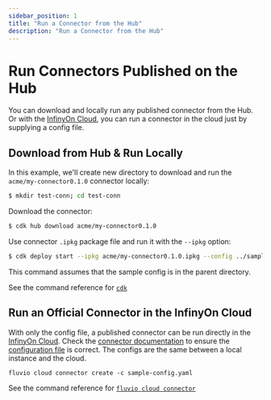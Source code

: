 ```yaml
---
sidebar_position: 1
title: "Run a Connector from the Hub"
description: "Run a Connector from the Hub"
---
```


# Run Connectors Published on the Hub

You can download and locally run any published connector from the Hub. Or with the [InfinyOn Cloud],
you can run a connector in the cloud just by supplying a config file.

## Download from Hub & Run Locally

In this example, we'll create new directory to download and run the `acme/my-connector0.1.0` connector locally:


```bash copy="fl"
$ mkdir test-conn; cd test-conn
```

Download the connector:


```bash copy="fl"
$ cdk hub download acme/my-connector0.1.0
```

Use connector `.ipkg` package file and run it with the `--ipkg` option:


```bash copy="fl"
$ cdk deploy start --ipkg acme/my-connector0.1.0.ipkg --config ../sample-config.yaml
```

This command assumes that the sample config is in the parent directory.

See the command reference for [`cdk`]

## Run an Official Connector in the InfinyOn Cloud

With only the config file, a published connector can be run directly in the [InfinyOn Cloud].
Check the [connector documentation] to ensure the [configuration file] is correct. The configs
are the same between a local instance and the cloud.

`fluvio cloud connector create -c sample-config.yaml`

See the command reference for [`fluvio cloud connector`]

[InfinyOn Cloud]: cloud/overview.mdx
[`cdk`]: connectors/cdk.mdx
[configuration file]: connectors/configuration.mdx
[connector documentation]: hub/connectors/index.md
[`fluvio cloud connector`]: cloud/cli/connector.mdx

